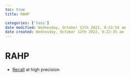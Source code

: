 ```yaml
---
toc: true
title: RAHP

categories: ['loss']
date modified: Wednesday, October 12th 2022, 9:22:54 am
date created: Wednesday, October 12th 2022, 9:22:35 am
---
```


# RAHP

- [Recall](Recall.qmd) at high precision



